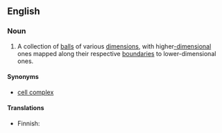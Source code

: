 ==English==
{{wikipedia}}

===Noun===
{{en-noun|es|head=[[C]][[W]] [[complex]]}}

# {{context|topology}} A collection of [[ball]]s of various [[dimension]]s, with higher[[-dimensional]] ones mapped along their respective [[boundary|boundaries]] to lower-dimensional ones.

====Synonyms====
* [[cell complex]]

====Translations====
{{trans-top|collection of balls of various dimensions}}
* Finnish: {{t-|fi|CW-kompleksi}}
{{trans-mid}}
{{trans-bottom}}